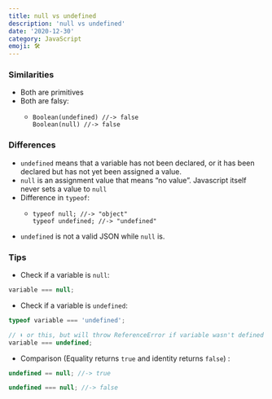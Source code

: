 ```yaml
---
title: null vs undefined
description: 'null vs undefined'
date: '2020-12-30'
category: JavaScript
emoji: 🛠️
---
```


### Similarities

- Both are primitives
- Both are falsy:
  - ```text
    Boolean(undefined) //-> false
    Boolean(null) //-> false
    ```

### Differences

- `undefined` means that a variable has not been declared, or it has been declared but has not yet been assigned a value.
- `null` is an assignment value that means “no value”. Javascript itself never sets a value to `null`
- Difference in `typeof`:
  - ```text
    typeof null; //-> "object"
    typeof undefined; //-> "undefined"
    ```
- `undefined` is not a valid JSON while `null` is.

### Tips

- Check if a variable is `null`:

```javascript
variable === null;
```

- Check if a variable is `undefined`:

```javascript
typeof variable === 'undefined';

// ⬇️ or this, but will throw ReferenceError if variable wasn't defined
variable === undefined;
```

- Comparison \(Equality returns `true` and identity returns `false`\) :

```javascript
undefined == null; //-> true

undefined === null; //-> false
```
